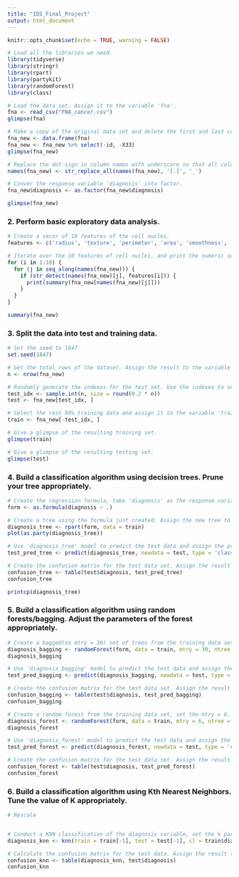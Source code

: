 ```yaml
---
title: "IDS_Final_Project"
output: html_document
---
```


```r
knitr::opts_chunk$set(echo = TRUE, warning = FALSE)
```



```r
# Load all the libraries we need.
library(tidyverse)
library(stringr)
library(rpart)
library(partykit)
library(randomForest)
library(class)
```


```r
# Load the data set. Assign it to the variable 'fna'.
fna <- read_csv("FNA_cancer.csv")
glimpse(fna)
```

```r
# Make a copy of the original data set and delete the first and last column which are useless. Assign it with a new variable 'fna_new'.
fna_new <- data.frame(fna)
fna_new <- fna_new %>% select(-id, -X33)
glimpse(fna_new)
```


```r
# Replace the dot sign in column names with underscore so that all column names are in uniform form.
names(fna_new) <- str_replace_all(names(fna_new), '[.]', '_')

# Conver the response variable 'diagnosis' into factor.
fna_new$diagnosis <- as.factor(fna_new$diagnosis)

glimpse(fna_new)
```


### 2. Perform basic exploratory data analysis.

```r
# Create a vecor of 10 features of the cell nuclei.
features <- c('radius', 'texture', 'perimeter', 'area', 'smoothness', 'compactness', 'concavity', 'concave_points', 'symmetry', 'fractal_dimension')
```



```r
# Iterate over the 10 features of cell nuclei, and print the numeric summary of their accordingly mean, standard error of the mean, and the maximum.
for (i in 1:10) {
  for (j in seq_along(names(fna_new))) {
    if (str_detect(names(fna_new)[j], features[i])) {
      print(summary(fna_new[names(fna_new)[j]]))
    }
  }
}
```


```r
summary(fna_new)
```




### 3. Split the data into test and training data.
```r
# Set the seed to 1847
set.seed(1847)

# Get the total rows of the dataset. Assign the result to the variable 'n'.
n <- nrow(fna_new)

# Randomly generate the indexes for the test set. Use the indexes to select the 20% test set. Assign the test set to the variable 'test'.
test_idx <- sample.int(n, size = round(0.2 * n))
test <- fna_new[test_idx, ]

# Select the rest 80% training data and assign it to the variable 'train'.
train <- fna_new[-test_idx, ]

# Give a glimpse of the resulting training set.
glimpse(train)

# Give a glimpse of the resulting testing set.
glimpse(test)
```


### 4. Build a classification algorithm using decision trees. Prune your tree appropriately.
```r
# Create the regression formula, take 'diagnosis' as the response variable and all the rest 30 characteristics as the predictor variables. Assign the formula to the variable 'form'.
form <- as.formula(diagnosis ~ .)

# Create a tree using the formula just created. Assign the new tree to the variable 'diagnosis_tree'.
diagnosis_tree <- rpart(form, data = train)
plot(as.party(diagnosis_tree))

# Use 'diagnosis_tree' model to predict the test data and assign the predictions to the variable 'test_pred_tree'.
test_pred_tree <- predict(diagnosis_tree, newdata = test, type = 'class')

# Create the confusion matrix for the test data set. Assign the result to the variable 'confusion_tree'.
confusion_tree <- table(test$diagnosis, test_pred_tree)
confusion_tree
```

```r
printcp(diagnosis_tree)
```



### 5. Build a classification algorithm using random forests/bagging. Adjust the parameters of the forest appropriately.
```r
# Create a bagged(so mtry = 30) set of trees from the training data set. Assign the result to the variable 'diagnosis_bagging'.
diagnosis_bagging <- randomForest(form, data = train, mtry = 30, ntree = 500, na.action = na.roughfix)
diagnosis_bagging

# Use 'diagnosis_bagging' model to predict the test data and assign the predictions to the variable 'test_pred_bagging'.
test_pred_bagging <- predict(diagnosis_bagging, newdata = test, type = 'class')

# Create the confusion matrix for the test data set. Assign the result to the variable 'confusion_bagging'.
confusion_bagging <- table(test$diagnosis, test_pred_bagging)
confusion_bagging
```


```r
# Create a random forest from the training data set, set the mtry = 6. Assign the result to the variable 'diagnosis_forest'.
diagnosis_forest <- randomForest(form, data = train, mtry = 6, ntree = 500, na.action = na.roughfix)
diagnosis_forest

# Use 'diagnosis_forest' model to predict the test data and assign the predictions to the variable 'test_pred_forest'.
test_pred_forest <- predict(diagnosis_forest, newdata = test, type = 'class')

# Create the confusion matrix for the test data set. Assign the result to the variable 'confusion_forest
confusion_forest <- table(test$diagnosis, test_pred_forest)
confusion_forest
```


### 6. Build a classification algorithm using Kth Nearest Neighbors. Tune the value of K appropriately.
```r
# Rescale


# Conduct a KNN classification of the diagnosis variable, set the k parameter to 21. Assign the result to 'diagnosis_knn'.
diagnosis_knn <- knn(train = train[-1], test = test[-1], cl = train$diagnosis, k = 21)

# Calculate the confusion matrix for the test data. Assign the result to the variable 'confusion_knn'.
confusion_knn <- table(diagnosis_knn, test$diagnosis)
confusion_knn
```




